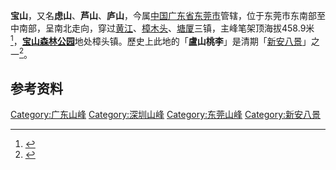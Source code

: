 '''宝山'''，又名'''虑山'''、'''芦山'''、'''庐山'''，今属[[中國|中国]][[广东省|广东省]][[东莞市|东莞市]]管辖，位于东莞市东南部至中南部，呈南北走向，穿过[[黄江镇|黄江]]、[[樟木头镇|樟木头]]、[[塘厦镇|塘厦]]三镇，主峰笔架顶海拔458.9米<ref>{{Cite book|url=http://www.gd-info.gov.cn/books/dtree/showbook.jsp?stype=v&paths=13117|title=东莞市志（上）|last=|first=|publisher=广东人民|year=1995|isbn=|location=|pages=|quote=宝山：古称虑山，又名芦山。位于市境东南至中南部、莞城镇东南35公里处，横贯黄江、樟木头、塘厦三个镇。|deadurl=yes|archiveurl=https://web.archive.org/web/20161031150349/http://www.gd-info.gov.cn/books/dtree/showbook.jsp?stype=v&paths=13117|archivedate=2016-10-31|access-date=2016-10-30}}</ref>，'''[[宝山森林公园|宝山森林公园]]'''地处樟头镇。歷史上此地的「'''盧山桃李'''」是清期「[[新安八景|新安八景]]」之一<ref>{{Cite web|url=http://www.balib.cn/tweb/information/1928|title=新安八景——卢山桃李|accessdate=2016-10-30|author=|date=2006-11-08|publisher=寶安圖書館|quote=明时卢山被列入“新安八景”之一，名曰“卢山桃李”。|deadurl=yes|archiveurl=https://web.archive.org/web/20161028022302/http://www.balib.cn/tweb/information/1928|archivedate=2016-10-28}}</ref>。

== 参考资料 ==
{{Reflist}}

{{广东小作品}}
{{深圳小作品}}
{{歷代新安八景|state=expanded}}
[[Category:广东山峰|Category:广东山峰]]
[[Category:深圳山峰|Category:深圳山峰]]
[[Category:东莞山峰|Category:东莞山峰]]
[[Category:新安八景|Category:新安八景]]